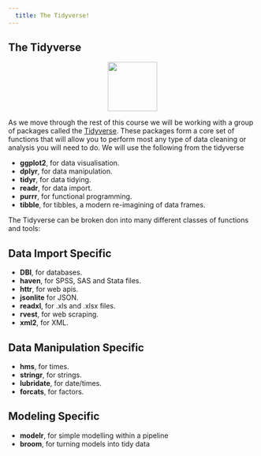 ```yaml
---
  title: The Tidyverse!
---
```




<div id="the-tidyverse" class="section level1">
<h1>The Tidyverse</h1>

<center>
<img src="{{site.baseurl}}/img/tidy.png" style="height:100px">
</center>

<p>As we move through the rest of this course we will be working with a group of packages called the <a href="tidyverse.org">Tidyverse</a>. These packages form a core set of functions that will allow you to perform most any type of data cleaning or analysis you will need to do. We will use the following from the tidyverse</p>
<ul>
<li><strong>ggplot2</strong>, for data visualisation.</li>
<li><strong>dplyr</strong>, for data manipulation.</li>
<li><strong>tidyr</strong>, for data tidying.</li>
<li><strong>readr</strong>, for data import.</li>
<li><strong>purrr</strong>, for functional programming.</li>
<li><strong>tibble</strong>, for tibbles, a modern re-imagining of data frames.</li>
</ul>
<p>The Tidyverse can be broken don into many different classes of functions and tools:</p>
<div id="data-import-specific" class="section level2">
<h2>Data Import Specific</h2>
<ul>
<li><strong>DBI</strong>, for databases.</li>
<li><strong>haven</strong>, for SPSS, SAS and Stata files.</li>
<li><strong>httr</strong>, for web apis.</li>
<li><strong>jsonlite</strong> for JSON.</li>
<li><strong>readxl</strong>, for .xls and .xlsx files.</li>
<li><strong>rvest</strong>, for web scraping.</li>
<li><strong>xml2</strong>, for XML.</li>
</ul>
</div>
<div id="data-manipulation-specific" class="section level2">
<h2>Data Manipulation Specific</h2>
<ul>
<li><strong>hms</strong>, for times.</li>
<li><strong>stringr</strong>, for strings.</li>
<li><strong>lubridate</strong>, for date/times.</li>
<li><strong>forcats</strong>, for factors.</li>
</ul>
</div>
<div id="modeling-specific" class="section level2">
<h2>Modeling Specific</h2>
<ul>
<li><strong>modelr</strong>, for simple modelling within a pipeline</li>
<li><strong>broom</strong>, for turning models into tidy data</li>
</ul>
</div>
</div>




</div>

<script>

// add bootstrap table styles to pandoc tables
function bootstrapStylePandocTables() {
  $('tr.header').parent('thead').parent('table').addClass('table table-condensed');
}
$(document).ready(function () {
  bootstrapStylePandocTables();
});


</script>

<!-- dynamically load mathjax for compatibility with self-contained -->
<script>
  (function () {
    var script = document.createElement("script");
    script.type = "text/javascript";
    script.src  = "https://cdn.mathjax.org/mathjax/latest/MathJax.js?config=TeX-AMS-MML_HTMLorMML";
    document.getElementsByTagName("head")[0].appendChild(script);
  })();
</script>
